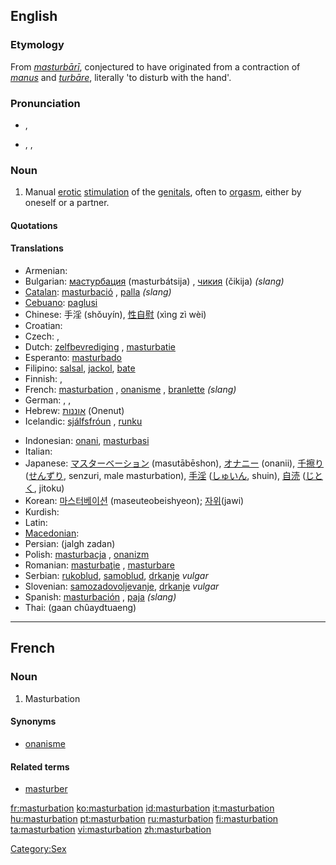 {{also|Masturbation}}
==English==
{{wikipedia}}
{{WikiSaurus-link|masturbate}}

===Etymology===
From {{L.}} ''[[masturbari|masturbārī]]'', conjectured to have originated from a contraction of ''[[manus]]'' and ''[[turbāre]]'', literally 'to disturb with the hand'.

===Pronunciation===
* {{a|RP}} {{IPA|/ˌmæstəˈbeɪʃən/}}, {{SAMPA|/%m{st@"beIS@n/}}
* {{a|US}} {{enPR|măs'tərbāʹshən}}, {{IPA|/ˌmæstɚˈbeɪʃən/}}, {{SAMPA|/%m{st@`"beIS@n/}}
*: {{rhymes|eɪʃən}}

===Noun===
{{en-noun|-}}

# Manual [[erotic]] [[stimulation]] of the [[genital]]s, often to [[orgasm]], either by oneself or a partner.

====Quotations====
{{seeCites}}

====Translations====
{{trans-top|manual erotic stimulation of the genitals}}
* Armenian: {{t|hy|մաստուրբացիա|sc=Armn|tr=masturbac’ia}}
* Bulgarian: [[мастурбация]] (masturbátsija) {{f}}, [[чикия]] (čikija) {{f}} ''(slang)''
* [[Catalan]]: [[masturbació]] {{f}}, [[palla]] {{f}} ''(slang)''
* [[Cebuano]]: [[paglusi]]
* Chinese: 手淫 (shǒuyín), [[性自慰]] (xìng zì wèi)
* Croatian: {{t-|hr|rukoblud|f}}
* Czech: {{t-|cs|masturbace|f}}, {{t-|cs|onanie|f}}
* Dutch: [[zelfbevrediging]] {{f}}, [[masturbatie]] {{f}}
* Esperanto: [[masturbado]]
* Filipino: [[salsal]], [[jackol]], [[bate]]
* Finnish: {{t-|fi|masturbaatio}}, {{t+|fi|itsetyydytys}}
* French: [[#French|masturbation]] {{f}}, [[onanisme]] {{m}}, [[branlette]] {{f}} ''(slang)''
* German: {{t+|de|Masturbation|f}}, {{t+|de|Onanie|f}}, {{t+|de|Selbstbefriedigung|f}}
* Hebrew: [[אוננות]] (Onenut) {{f}}
* Icelandic: [[sjálfsfróun]] {{f}}, [[runku]] {{f}}
{{trans-mid}}
* Indonesian: [[onani]], [[masturbasi]]
* Italian: {{t+|it|masturbazione|f}}
* Japanese: [[マスターベーション]] (masutābēshon), [[オナニー]] (onanii), [[千擦り]] ([[せんずり]], senzuri, male masturbation), [[手淫]]	([[しゅいん]], shuin), [[自涜]] ([[じとく]], jitoku)
* Korean: [[마스터베이션]] (maseuteobeishyeon); [[자위 ]](jawi)
* Kurdish: {{t|ku|destperkî|f}}
* Latin: {{t-|la|masturbatio|f}}
* [[Macedonian]]: {{t|mk|мастурбација|f|tr=masturbacija|sc=Cyrl|xs=Macedonian}}
* Persian: {{fa-Arab|[[جلق زدن]]}} (jalgh zadan)
* Polish: [[masturbacja]] {{f}}, [[onanizm]] {{m}}
* Romanian: [[masturbaţie]] {{f}}, [[masturbare]] {{f}}
* Serbian: [[rukoblud]], [[samoblud]], [[drkanje]] ''vulgar''
* Slovenian: [[samozadovoljevanje]], [[drkanje]] ''vulgar''
* Spanish: [[masturbación]] {{f}}, [[paja]] {{f}} ''(slang)''
* Thai: {{Thai|[[การช่วยตัวเอง]]}} (gaan chûaydtuaeng)
{{trans-bottom}}

[[Category:Sex]]

----

==French==

===Noun===
{{fr-noun-unc|f}}

# Masturbation

====Synonyms====
* [[onanisme]]

====Related terms====
* [[masturber]]

[[fr:masturbation]]
[[ko:masturbation]]
[[id:masturbation]]
[[it:masturbation]]
[[hu:masturbation]]
[[pt:masturbation]]
[[ru:masturbation]]
[[fi:masturbation]]
[[ta:masturbation]]
[[vi:masturbation]]
[[zh:masturbation]]